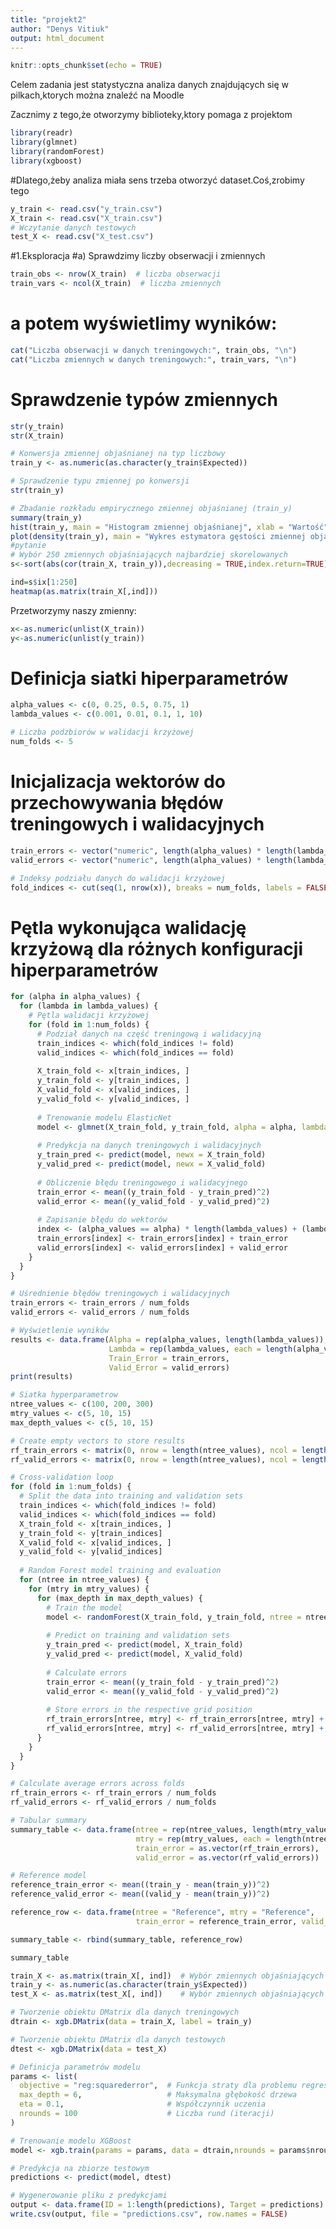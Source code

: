 ```yaml
---
title: "projekt2"
author: "Denys Vitiuk"
output: html_document
---
```


```r
knitr::opts_chunk$set(echo = TRUE)
```
Celem zadania jest statystyczna analiza danych znajdujących się w pilkach,ktorych można znaleźć na Moodle

Zacznimy z tego,że otworzymy biblioteky,ktory pomaga z projektom
```r
library(readr)
library(glmnet)
library(randomForest)
library(xgboost)
```

#Dlatego,żeby analiza miała sens trzeba otworzyć dataset.Coś,zrobimy tego
```r
y_train <- read.csv("y_train.csv")
X_train <- read.csv("X_train.csv")
# Wczytanie danych testowych
test_X <- read.csv("X_test.csv")
```

#1.Eksploracja
#a) Sprawdzimy liczby obserwacji i zmiennych
```r
train_obs <- nrow(X_train)  # liczba obserwacji
train_vars <- ncol(X_train)  # liczba zmiennych
```

# a potem wyświetlimy wyników:
```r
cat("Liczba obserwacji w danych treningowych:", train_obs, "\n")
cat("Liczba zmiennych w danych treningowych:", train_vars, "\n")
```

# Sprawdzenie typów zmiennych
```r
str(y_train)
str(X_train)
```


```r
# Konwersja zmiennej objaśnianej na typ liczbowy
train_y <- as.numeric(as.character(y_train$Expected))

# Sprawdzenie typu zmiennej po konwersji
str(train_y)

# Zbadanie rozkładu empirycznego zmiennej objaśnianej (train_y)
summary(train_y)
hist(train_y, main = "Histogram zmiennej objaśnianej", xlab = "Wartość", ylab = "Częstość")
plot(density(train_y), main = "Wykres estymatora gęstości zmiennej objaśnianej", xlab = "Wartość", ylab = "Gęstość")
#pytanie
# Wybór 250 zmiennych objaśniających najbardziej skorelowanych
s<-sort(abs(cor(train_X, train_y)),decreasing = TRUE,index.return=TRUE)

ind=s$ix[1:250]
heatmap(as.matrix(train_X[,ind]))
```
Przetworzymy naszy zmienny:
```r
x<-as.numeric(unlist(X_train))
y<-as.numeric(unlist(y_train))
```
# Definicja siatki hiperparametrów
```r
alpha_values <- c(0, 0.25, 0.5, 0.75, 1)
lambda_values <- c(0.001, 0.01, 0.1, 1, 10)
```
```r
# Liczba podzbiorów w walidacji krzyżowej
num_folds <- 5
```
# Inicjalizacja wektorów do przechowywania błędów treningowych i walidacyjnych
```r
train_errors <- vector("numeric", length(alpha_values) * length(lambda_values))
valid_errors <- vector("numeric", length(alpha_values) * length(lambda_values))
```
```r
# Indeksy podziału danych do walidacji krzyżowej
fold_indices <- cut(seq(1, nrow(x)), breaks = num_folds, labels = FALSE)
```
# Pętla wykonująca walidację krzyżową dla różnych konfiguracji hiperparametrów
```r
for (alpha in alpha_values) {
  for (lambda in lambda_values) {
    # Pętla walidacji krzyżowej
    for (fold in 1:num_folds) {
      # Podział danych na część treningową i walidacyjną
      train_indices <- which(fold_indices != fold)
      valid_indices <- which(fold_indices == fold)
      
      X_train_fold <- x[train_indices, ]
      y_train_fold <- y[train_indices, ]
      X_valid_fold <- x[valid_indices, ]
      y_valid_fold <- y[valid_indices, ]
      
      # Trenowanie modelu ElasticNet
      model <- glmnet(X_train_fold, y_train_fold, alpha = alpha, lambda = lambda)
      
      # Predykcja na danych treningowych i walidacyjnych
      y_train_pred <- predict(model, newx = X_train_fold)
      y_valid_pred <- predict(model, newx = X_valid_fold)
      
      # Obliczenie błędu treningowego i walidacyjnego
      train_error <- mean((y_train_fold - y_train_pred)^2)
      valid_error <- mean((y_valid_fold - y_valid_pred)^2)
      
      # Zapisanie błędu do wektorów
      index <- (alpha_values == alpha) * length(lambda_values) + (lambda_values == lambda)
      train_errors[index] <- train_errors[index] + train_error
      valid_errors[index] <- valid_errors[index] + valid_error
    }
  }
}

# Uśrednienie błędów treningowych i walidacyjnych
train_errors <- train_errors / num_folds
valid_errors <- valid_errors / num_folds

# Wyświetlenie wyników
results <- data.frame(Alpha = rep(alpha_values, length(lambda_values)), 
                      Lambda = rep(lambda_values, each = length(alpha_values)), 
                      Train_Error = train_errors, 
                      Valid_Error = valid_errors)
print(results)
```


```r
# Siatka hyperparametrow
ntree_values <- c(100, 200, 300)
mtry_values <- c(5, 10, 15)
max_depth_values <- c(5, 10, 15)
```
```r
# Create empty vectors to store results
rf_train_errors <- matrix(0, nrow = length(ntree_values), ncol = length(mtry_values), dimnames = list(ntree_values, mtry_values))
rf_valid_errors <- matrix(0, nrow = length(ntree_values), ncol = length(mtry_values), dimnames = list(ntree_values, mtry_values))
```

```r
# Cross-validation loop
for (fold in 1:num_folds) {
  # Split the data into training and validation sets
  train_indices <- which(fold_indices != fold)
  valid_indices <- which(fold_indices == fold)
  X_train_fold <- x[train_indices, ]
  y_train_fold <- y[train_indices]
  X_valid_fold <- x[valid_indices, ]
  y_valid_fold <- y[valid_indices]
  
  # Random Forest model training and evaluation
  for (ntree in ntree_values) {
    for (mtry in mtry_values) {
      for (max_depth in max_depth_values) {
        # Train the model
        model <- randomForest(X_train_fold, y_train_fold, ntree = ntree, mtry = mtry, max_depth = max_depth)
        
        # Predict on training and validation sets
        y_train_pred <- predict(model, X_train_fold)
        y_valid_pred <- predict(model, X_valid_fold)
        
        # Calculate errors
        train_error <- mean((y_train_fold - y_train_pred)^2)
        valid_error <- mean((y_valid_fold - y_valid_pred)^2)
        
        # Store errors in the respective grid position
        rf_train_errors[ntree, mtry] <- rf_train_errors[ntree, mtry] + train_error
        rf_valid_errors[ntree, mtry] <- rf_valid_errors[ntree, mtry] + valid_error
      }
    }
  }
}
```
```r
# Calculate average errors across folds
rf_train_errors <- rf_train_errors / num_folds
rf_valid_errors <- rf_valid_errors / num_folds

# Tabular summary
summary_table <- data.frame(ntree = rep(ntree_values, length(mtry_values)),
                            mtry = rep(mtry_values, each = length(ntree_values)),
                            train_error = as.vector(rf_train_errors),
                            valid_error = as.vector(rf_valid_errors))

# Reference model
reference_train_error <- mean((train_y - mean(train_y))^2)
reference_valid_error <- mean((valid_y - mean(train_y))^2)

reference_row <- data.frame(ntree = "Reference", mtry = "Reference",
                            train_error = reference_train_error, valid_error = reference_valid_error)

summary_table <- rbind(summary_table, reference_row)

summary_table
```

```r

train_X <- as.matrix(train_X[, ind])  # Wybór zmiennych objaśniających
train_y <- as.numeric(as.character(train_y$Expected))
test_X <- as.matrix(test_X[, ind])    # Wybór zmiennych objaśniających

# Tworzenie obiektu DMatrix dla danych treningowych
dtrain <- xgb.DMatrix(data = train_X, label = train_y)

# Tworzenie obiektu DMatrix dla danych testowych
dtest <- xgb.DMatrix(data = test_X)

# Definicja parametrów modelu
params <- list(
  objective = "reg:squarederror",  # Funkcja straty dla problemu regresji
  max_depth = 6,                   # Maksymalna głębokość drzewa
  eta = 0.1,                       # Współczynnik uczenia
  nrounds = 100                    # Liczba rund (iteracji)
)

# Trenowanie modelu XGBoost
model <- xgb.train(params = params, data = dtrain,nrounds = params$nrounds)

# Predykcja na zbiorze testowym
predictions <- predict(model, dtest)

# Wygenerowanie pliku z predykcjami
output <- data.frame(ID = 1:length(predictions), Target = predictions)
write.csv(output, file = "predictions.csv", row.names = FALSE)

```


